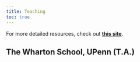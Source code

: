 ```yaml
---
title: Teaching
toc: true
---
```

 
For more detailed resources, check out [**this site**](https://hchulkim.github.io/tools-site).

## The Wharton School, UPenn (T.A.)